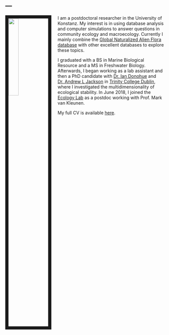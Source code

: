 ---
---

<link rel="stylesheet" href="styles.css" type="text/css">

<img src="images/panda.png" style="width:25%; border:10px solid; margin-right: 20px" align="left">

I am a postdoctoral researcher in the University of Konstanz. My interest is in using database analysis and computer simulations to answer questions in community ecology and macroecology. Currently I mainly combine the [Global Naturalized Alien Flora database](https://www.mskcc.org/departments/epidemiology-biostatistics) with other excellent databases to explore these topics. 

I graduated with a BS in Marine Biological Resource and a MS in Freshwater Biology. Afterwards, I began working as a lab assistant and then a PhD candidate with [Dr. Ian Donohue](https://www.tcd.ie/Zoology/research/groups/donohue/) and [Dr. Andrew L Jackson](http://www.tcd.ie/Zoology/research/groups/jackson/) in [Trinity College Dublin](https://www.tcd.ie/), where I investigated the multidimensionality of ecological stability. In June 2018, I joined the [Ecology Lab](https://www.biologie.uni-konstanz.de/kleunen/) as a postdoc working with Prof. Mark van Kleunen.

My full CV is available [here](files/Qiang.Yang.cv.pdf).


